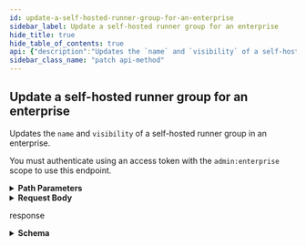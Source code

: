 ```yaml
---
id: update-a-self-hosted-runner-group-for-an-enterprise
sidebar_label: Update a self-hosted runner group for an enterprise
hide_title: true
hide_table_of_contents: true
api: {"description":"Updates the `name` and `visibility` of a self-hosted runner group in an enterprise.\n\nYou must authenticate using an access token with the `admin:enterprise` scope to use this endpoint.","externalDocs":{"description":"API method documentation","url":"https://docs.github.com/rest/reference/enterprise-admin#update-a-self-hosted-runner-group-for-an-enterprise"},"operationId":"enterprise-admin/update-self-hosted-runner-group-for-enterprise","parameters":[{"description":"The slug version of the enterprise name. You can also substitute this value with the enterprise id.","in":"path","name":"enterprise","required":true,"schema":{"type":"string"}},{"description":"Unique identifier of the self-hosted runner group.","in":"path","name":"runner_group_id","required":true,"schema":{"type":"integer"}}],"requestBody":{"content":{"application/json":{"example":{"name":"Expensive hardware runners","visibility":"selected"},"schema":{"properties":{"name":{"description":"Name of the runner group.","type":"string"},"visibility":{"default":"all","description":"Visibility of a runner group. You can select all organizations or select individual organizations. Can be one of: `all` or `selected`","enum":["selected","all"],"type":"string"}},"type":"object"}}}},"responses":{"200":{"content":{"application/json":{"examples":{"default":{"value":{"allows_public_repositories":true,"default":false,"id":2,"name":"Expensive hardware runners","runners_url":"https://api.github.com/enterprises/octo-corp/actions/runner-groups/2/runners","selected_organizations_url":"https://api.github.com/enterprises/octo-corp/actions/runner-groups/2/organizations","visibility":"selected"}}},"schema":{"properties":{"allows_public_repositories":{"type":"boolean"},"default":{"type":"boolean"},"id":{"type":"number"},"name":{"type":"string"},"runners_url":{"type":"string"},"selected_organizations_url":{"type":"string"},"visibility":{"type":"string"}},"required":["id","name","visibility","allows_public_repositories","default","runners_url"],"type":"object"}}},"description":"response"}},"tags":["enterprise-admin"],"x-github":{"category":"enterprise-admin","enabledForGitHubApps":false,"githubCloudOnly":false,"previews":[],"subcategory":"actions"},"method":"patch","path":"/enterprises/{enterprise}/actions/runner-groups/{runner_group_id}","servers":[{"url":"https://api.github.com"}],"jsonRequestBodyExample":{"name":"string","visibility":"all"},"info":{"contact":{"name":"Support","url":"https://support.github.com/contact"},"description":"GitHub's v3 REST API.","license":{"name":"MIT","url":"https://spdx.org/licenses/MIT"},"termsOfService":"https://docs.github.com/articles/github-terms-of-service","title":"GitHub v3 REST API","version":"1.1.4","x-apisguru-categories":["collaboration","developer_tools"],"x-logo":{"url":"https://twitter.com/github/profile_image?size=original"},"x-origin":[{"format":"openapi","url":"https://raw.githubusercontent.com/github/rest-api-description/main/descriptions/api.github.com/api.github.com.json","version":"3.0"}],"x-providerName":"github.com"},"postman":{"name":"Update a self-hosted runner group for an enterprise","description":{"content":"Updates the `name` and `visibility` of a self-hosted runner group in an enterprise.\n\nYou must authenticate using an access token with the `admin:enterprise` scope to use this endpoint.","type":"text/plain"},"url":{"path":["enterprises",":enterprise","actions","runner-groups",":runner_group_id"],"host":["{{baseUrl}}"],"query":[],"variable":[{"disabled":false,"description":{"content":"(Required) The slug version of the enterprise name. You can also substitute this value with the enterprise id.","type":"text/plain"},"type":"any","value":"","key":"enterprise"},{"disabled":false,"description":{"content":"(Required) Unique identifier of the self-hosted runner group.","type":"text/plain"},"type":"any","value":"","key":"runner_group_id"}]},"header":[{"key":"Content-Type","value":"application/json"},{"key":"Accept","value":"application/json"}],"method":"PATCH","body":{"mode":"raw","raw":"\"\"","options":{"raw":{"language":"json"}}}}}
sidebar_class_name: "patch api-method"
---
```



## Update a self-hosted runner group for an enterprise



Updates the `name` and `visibility` of a self-hosted runner group in an enterprise.

You must authenticate using an access token with the `admin:enterprise` scope to use this endpoint.

<details style={{"marginBottom":"1rem"}}><summary style={{}}><strong>Path Parameters</strong></summary><div><ul><ParamsItem className={"paramsItem"} param={{"description":"The slug version of the enterprise name. You can also substitute this value with the enterprise id.","in":"path","name":"enterprise","required":true,"schema":{"type":"string"}}}></ParamsItem><ParamsItem className={"paramsItem"} param={{"description":"Unique identifier of the self-hosted runner group.","in":"path","name":"runner_group_id","required":true,"schema":{"type":"integer"}}}></ParamsItem></ul></div></details><details style={{}}><summary style={{"textAlign":"left"}}><strong>Request Body</strong></summary><div style={{"textAlign":"left","marginLeft":"1rem"}}></div><ul style={{"marginLeft":"1rem"}}><SchemaItem collapsible={false} name={"name"} required={false} schemaDescription={"Name of the runner group."} schemaName={"string"} qualifierMessage={undefined}></SchemaItem><SchemaItem collapsible={false} name={"visibility"} required={false} schemaDescription={"Visibility of a runner group. You can select all organizations or select individual organizations. Can be one of: `all` or `selected`"} schemaName={"string"} qualifierMessage={"**Possible values:** [`selected`, `all`]"}></SchemaItem></ul></details><div><ApiTabs><TabItem label={"200"} value={"200"}><div>

response

</div><div><details style={{}}><summary style={{"textAlign":"left"}}><strong>Schema</strong></summary><div style={{"textAlign":"left","marginLeft":"1rem"}}></div><ul style={{"marginLeft":"1rem"}}><SchemaItem collapsible={false} name={"allows_public_repositories"} required={true} schemaDescription={undefined} schemaName={"boolean"} qualifierMessage={undefined}></SchemaItem><SchemaItem collapsible={false} name={"default"} required={true} schemaDescription={undefined} schemaName={"boolean"} qualifierMessage={undefined}></SchemaItem><SchemaItem collapsible={false} name={"id"} required={true} schemaDescription={undefined} schemaName={"number"} qualifierMessage={undefined}></SchemaItem><SchemaItem collapsible={false} name={"name"} required={true} schemaDescription={undefined} schemaName={"string"} qualifierMessage={undefined}></SchemaItem><SchemaItem collapsible={false} name={"runners_url"} required={true} schemaDescription={undefined} schemaName={"string"} qualifierMessage={undefined}></SchemaItem><SchemaItem collapsible={false} name={"selected_organizations_url"} required={false} schemaDescription={undefined} schemaName={"string"} qualifierMessage={undefined}></SchemaItem><SchemaItem collapsible={false} name={"visibility"} required={true} schemaDescription={undefined} schemaName={"string"} qualifierMessage={undefined}></SchemaItem></ul></details></div></TabItem></ApiTabs></div>
      